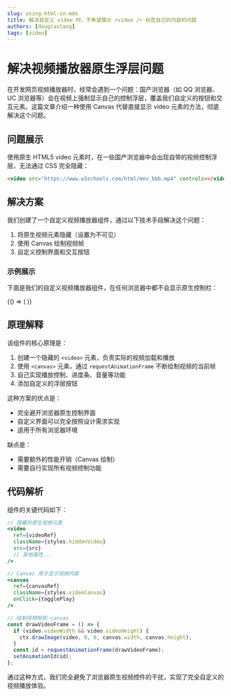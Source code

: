 ```yaml
---
slug: using-html-in-mdx
title: 解决自定义 video 时，不希望展示 <video /> 标签自己的内容的问题
authors: [douglastang]
tags: [video]
---
```



# 解决视频播放器原生浮层问题

在开发网页视频播放器时，经常会遇到一个问题：国产浏览器（如 QQ 浏览器、UC 浏览器等）会在视频上强制显示自己的控制浮层，覆盖我们自定义的按钮和交互元素。这篇文章介绍一种使用 Canvas 代替直接显示 video 元素的方法，彻底解决这个问题。

## 问题展示

使用原生 HTML5 video 元素时，在一些国产浏览器中会出现自带的视频控制浮层，无法通过 CSS 完全隐藏：

```html
<video src="https://www.w3schools.com/html/mov_bbb.mp4" controls></video>
```

## 解决方案

我们创建了一个自定义视频播放器组件，通过以下技术手段解决这个问题：

1. 将原生视频元素隐藏（设置为不可见）
2. 使用 Canvas 绘制视频帧
3. 自定义控制界面和交互按钮

### 示例展示

下面是我们的自定义视频播放器组件，在任何浏览器中都不会显示原生控制栏：

<BrowserOnly>
  {() => (
    <CustomVideoPlayer
      src="https://www.w3schools.com/html/mov_bbb.mp4"
      poster="https://www.w3schools.com/images/picture.jpg"
      canvas={true}
      playBtn={true}
      jumpBtn={true}
      autoClose={false}
      fill={true}
      isRotate={false}
      orientation="landscape"
      isRotate={true}
    />
  )}
</BrowserOnly>

## 原理解释

该组件的核心原理是：

1. 创建一个隐藏的 `<video>` 元素，负责实际的视频加载和播放
2. 使用 `<canvas>` 元素，通过 `requestAnimationFrame` 不断绘制视频的当前帧
3. 自己实现播放控制、进度条、音量等功能
4. 添加自定义的浮层按钮

这种方案的优点是：

- 完全避开浏览器原生控制界面
- 自定义界面可以完全按照设计需求实现
- 适用于所有浏览器环境

缺点是：

- 需要额外的性能开销（Canvas 绘制）
- 需要自行实现所有视频控制功能

## 代码解析

组件的关键代码如下：

```jsx
// 隐藏的原生视频元素
<video
  ref={videoRef}
  className={styles.hiddenVideo}
  src={src}
  // 其他属性...
/>

// Canvas 用于显示视频内容
<canvas 
  ref={canvasRef} 
  className={styles.videoCanvas}
  onClick={togglePlay}
/>

// 绘制视频帧到 canvas
const drawVideoFrame = () => {
  if (video.videoWidth && video.videoHeight) {
    ctx.drawImage(video, 0, 0, canvas.width, canvas.height);
  }
  const id = requestAnimationFrame(drawVideoFrame);
  setAnimationId(id);
};
```

通过这种方式，我们完全避免了浏览器原生视频控件的干扰，实现了完全自定义的视频播放体验。

